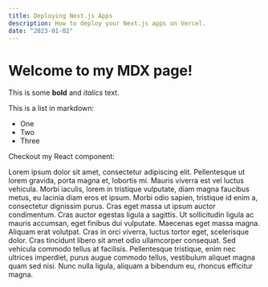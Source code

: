 ```yaml
---
title: Deploying Next.js Apps
description: How to deploy your Next.js apps on Vercel.
date: "2023-01-02"
---
```


# Welcome to my MDX page!
 
This is some **bold** and _italics_ text.
 
This is a list in markdown:
 
- One
- Two
- Three
 
Checkout my React component:

Lorem ipsum dolor sit amet, consectetur adipiscing elit. Pellentesque ut lorem gravida, porta magna et, lobortis mi. Mauris viverra est vel luctus vehicula. Morbi iaculis, lorem in tristique vulputate, diam magna faucibus metus, eu lacinia diam eros et ipsum. Morbi odio sapien, tristique id enim a, consectetur dignissim purus. Cras eget massa ut ipsum auctor condimentum. Cras auctor egestas ligula a sagittis. Ut sollicitudin ligula ac mauris accumsan, eget finibus dui vulputate. Maecenas eget massa magna. Aliquam erat volutpat. Cras in orci viverra, luctus tortor eget, scelerisque dolor. Cras tincidunt libero sit amet odio ullamcorper consequat. Sed vehicula commodo tellus at facilisis. Pellentesque tristique, enim nec ultrices imperdiet, purus augue commodo tellus, vestibulum aliquet magna quam sed nisi. Nunc nulla ligula, aliquam a bibendum eu, rhoncus efficitur magna.
